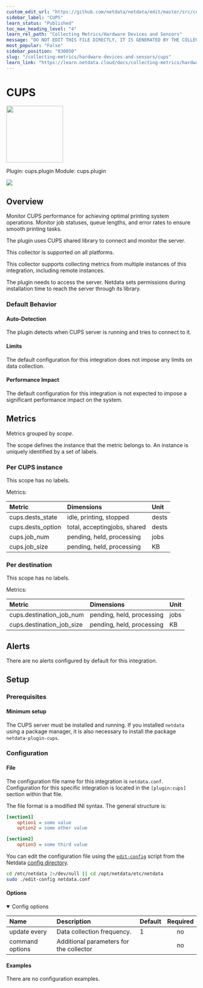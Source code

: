 ```yaml
---
custom_edit_url: "https://github.com/netdata/netdata/edit/master/src/collectors/cups.plugin/metadata.yaml"
sidebar_label: "CUPS"
learn_status: "Published"
toc_max_heading_level: "4"
learn_rel_path: "Collecting Metrics/Hardware Devices and Sensors"
message: "DO NOT EDIT THIS FILE DIRECTLY, IT IS GENERATED BY THE COLLECTOR'S metadata.yaml FILE"
most_popular: "False"
sidebar_position: "830050"
slug: "/collecting-metrics/hardware-devices-and-sensors/cups"
learn_link: "https://learn.netdata.cloud/docs/collecting-metrics/hardware-devices-and-sensors/cups"
---
```



# CUPS


<img src="https://netdata.cloud/img/cups.png" width="150"/>


Plugin: cups.plugin
Module: cups.plugin

<img src="https://img.shields.io/badge/maintained%20by-Netdata-%2300ab44" />

## Overview

Monitor CUPS performance for achieving optimal printing system operations. Monitor job statuses, queue lengths, and error rates to ensure smooth printing tasks.

The plugin uses CUPS shared library to connect and monitor the server.

This collector is supported on all platforms.

This collector supports collecting metrics from multiple instances of this integration, including remote instances.

The plugin needs to access the server. Netdata sets permissions during installation time to reach the server through its library.

### Default Behavior

#### Auto-Detection

The plugin detects when CUPS server is running and tries to connect to it.

#### Limits

The default configuration for this integration does not impose any limits on data collection.

#### Performance Impact

The default configuration for this integration is not expected to impose a significant performance impact on the system.


## Metrics

Metrics grouped by *scope*.

The scope defines the instance that the metric belongs to. An instance is uniquely identified by a set of labels.



### Per CUPS instance



This scope has no labels.

Metrics:

| Metric | Dimensions | Unit |
|:------|:----------|:----|
| cups.dests_state | idle, printing, stopped | dests |
| cups.dests_option | total, acceptingjobs, shared | dests |
| cups.job_num | pending, held, processing | jobs |
| cups.job_size | pending, held, processing | KB |

### Per destination



This scope has no labels.

Metrics:

| Metric | Dimensions | Unit |
|:------|:----------|:----|
| cups.destination_job_num | pending, held, processing | jobs |
| cups.destination_job_size | pending, held, processing | KB |



## Alerts

There are no alerts configured by default for this integration.


## Setup

### Prerequisites

#### Minimum setup

The CUPS server must be installed and running. If you installed `netdata` using a package manager, it is also necessary to install the package `netdata-plugin-cups`.


### Configuration

#### File

The configuration file name for this integration is `netdata.conf`.
Configuration for this specific integration is located in the `[plugin:cups]` section within that file.

The file format is a modified INI syntax. The general structure is:

```ini
[section1]
    option1 = some value
    option2 = some other value

[section2]
    option3 = some third value
```
You can edit the configuration file using the [`edit-config`](/docs/netdata-agent/configuration#edit-a-configuration-file-using-edit-config) script from the
Netdata [config directory](/docs/netdata-agent/configuration#the-netdata-config-directory).

```bash
cd /etc/netdata 2>/dev/null || cd /opt/netdata/etc/netdata
sudo ./edit-config netdata.conf
```
#### Options



<details open>
<summary>Config options</summary>

| Name | Description | Default | Required |
|:----|:-----------|:-------|:--------:|
| update every | Data collection frequency. | 1 | no |
| command options | Additional parameters for the collector |  | no |

</details>

#### Examples
There are no configuration examples.



